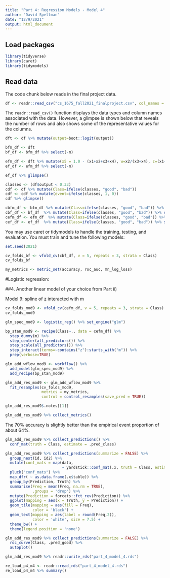 ```yaml
---
title: "Part 4: Regression Models - Model 4"
author: "David Spellman"
date: "12/9/2021"
output: html_document
---
```


## Load packages
```r
library(tidyverse)
library(caret)
library(tidymodels)
```

## Read data

The code chunk below reads in the final project data.  

```r
df <- readr::read_csv("cs_1675_fall2021_finalproject.csv", col_names = TRUE)
```

The `readr::read_csv()` function displays the data types and column names associated with the data. However, a glimpse is shown below that reveals the number of rows and also shows some of the representative values for the columns.  

```r
dft <- df %>% mutate(output=boot::logit(output))

bfm_df <- dft
bf_df <- bfm_df %>% select(-m)

efm_df <- dft %>% mutate(x5 = 1.0 - (x1+x2+x3+x4), w=x2/(x3+x4), z=(x1+x2)/(x4+x5), t=v1*v2)
ef_df <- efm_df %>% select(-m)

ef_df %>% glimpse()
```

```r

classes <- (df$output < 0.33)
cdf <- df %>% mutate(Class=ifelse(classes, "good", "bad"))
cdf <- cdf %>% mutate(event=ifelse(classes, 1, 0))
cdf %>% glimpse()

cbfm_df <- bfm_df %>% mutate(Class=ifelse(classes, "good", "bad")) %>% select(-output)
cbf_df <- bf_df  %>% mutate(Class=ifelse(classes, "good", "bad")) %>% select(-output)
cefm_df <- efm_df  %>% mutate(Class=ifelse(classes, "good", "bad")) %>% select(-output)
cef_df <- ef_df  %>% mutate(Class=ifelse(classes, "good", "bad")) %>% select(-output)

```


You may use caret or tidymodels to handle the training, testing, and evaluation.
You must train and tune the following models:

```r
set.seed(2021)

cv_folds_bf <- vfold_cv(cbf_df, v = 5, repeats = 3, strata = Class)
cv_folds_bf

my_metrics <- metric_set(accuracy, roc_auc, mn_log_loss)
```

#Logistic regression:

##4. Another linear model of your choice from Part ii)
  
Model 9: spline of z interacted with m

```r

cv_folds_mod9 <- vfold_cv(cefm_df, v = 5, repeats = 3, strata = Class)
cv_folds_mod9

glm_spec_mod9 <- logistic_reg() %>% set_engine("glm")

bp_stan_mod9 <- recipe(Class~., data = cefm_df) %>%
  step_dummy(m) %>%
  step_center(all_predictors()) %>% 
  step_scale(all_predictors()) %>%
  step_interact(terms=~contains("z"):starts_with("m")) %>%
  prep(verbose=TRUE)

glm_add_wflow_mod9 <- workflow() %>% 
  add_model(glm_spec_mod9) %>% 
  add_recipe(bp_stan_mod9)

glm_add_res_mod9 <- glm_add_wflow_mod9 %>% 
  fit_resamples(cv_folds_mod9,
                metrics = my_metrics,
                control = control_resamples(save_pred = TRUE))

glm_add_res_mod9$.notes[[1]]

glm_add_res_mod9 %>% collect_metrics()

``` 


The 70% accuracy is slightly better than the empirical event proportion of about 64%.

```r
glm_add_res_mod9 %>% collect_predictions() %>% 
  conf_mat(truth = Class, estimate = .pred_class)
```

```r

glm_add_res_mod9 %>% collect_predictions(summarize = FALSE) %>% 
  group_nest(id, id2) %>% 
  mutate(conf_mats = map(data, 
                         ~ yardstick::conf_mat(.x, truth = Class, estimate = .pred_class))) %>% 
  pluck("conf_mats") %>% 
  map_dfr( ~ as.data.frame(.x$table)) %>% 
  group_by(Prediction, Truth) %>% 
  summarise(Freq = mean(Freq, na.rm = TRUE),
            .groups = 'drop') %>% 
  mutate(Prediction = forcats::fct_rev(Prediction)) %>% 
  ggplot(mapping = aes(x = Truth, y = Prediction)) +
  geom_tile(mapping = aes(fill = Freq),
            color = 'black') +
  geom_text(mapping = aes(label = round(Freq,2)),
            color = 'white', size = 7.5) +
  theme_bw() +
  theme(legend.position = 'none')

```

```r

glm_add_res_mod9 %>% collect_predictions(summarize = FALSE) %>% 
  roc_curve(Class, .pred_good) %>% 
  autoplot()

```


```r
glm_add_res_mod9 %>% readr::write_rds("part_4_model_4.rds")
```

```r
re_load_p4_m4 <- readr::read_rds("part_4_model_4.rds")
re_load_p4_m4 %>% summary()
```

